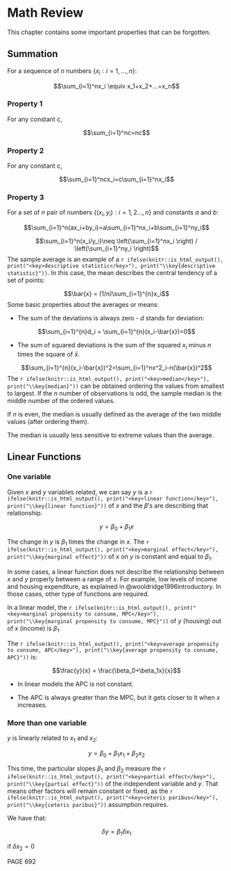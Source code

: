 # Math Review

This chapter contains some important properties that can be forgotten.


## Summation {-}

For a sequence of $n$ numbers $\left\{x_i:i=1,...,n\right\}$:

$$\sum_{i=1}^nx_i \equiv x_1+x_2+...+x_n$$

### Property 1 {-}

For any constant $c$,

$$\sum_{i=1}^nc=nc$$

### Property 2 {-}

For any constant $c$,

$$\sum_{i=1}^ncx_i=c\sum_{i=1}^nx_i$$

### Property 3 {-}

For a set of $n$ pair of numbers $\left\{(x_i,y_i):i=1,2...,n\right\}$ and constants $a$ and $b$:

$$\sum_{i=1}^n(ax_i+by_i)=a\sum_{i=1}^nx_i+b\sum_{i=1}^ny_i$$

$$\sum_{i=1}^n(x_i/y_i)\neq \left(\sum_{i=1}^nx_i \right) / \left(\sum_{i=1}^ny_i \right)$$
The sample average is an example of a `r ifelse(knitr::is_html_output(), print("<key>descriptive statistic</key>"), print("\\key{descriptive statistic}"))`. In this case, the mean describes the central tendency of a set of points:

$$\bar{x} = (1/n)\sum_{i=1}^{n}x_i$$
Some basic properties about the averages or means:

- The sum of the deviations is always zero - $d$ stands for deviation:

$$\sum_{i=1}^{n}d_i = \sum_{i=1}^{n}(x_i-\bar{x})=0$$

- The sum of squared deviations is the sum of the squared $x_i$ minus $n$ times the square of $\bar{x}$.

$$\sum_{i=1}^{n}(x_i-\bar{x})^2=\sum_{i=1}^nx^2_i-n(\bar{x})^2$$
The `r ifelse(knitr::is_html_output(), print("<key>median</key>"), print("\\key{median}"))` can be obtained ordering the values from smallest to largest. If the $n$ number of observations is odd, the sample median is the middle number of the ordered values.

If $n$ is even, the median is usually defined as the average of the two middle values (after ordering them).

The median is usually less sensitive to extreme values than the average. 

## Linear Functions

### One variable

Given $x$ and $y$ variables related, we can say $y$ is a `r ifelse(knitr::is_html_output(), print("<key>linear function</key>"), print("\\key{linear function}"))` of $x$ and the $\beta$'s are describing that relationship.

$$y=\beta_0+\beta_1x$$

The change in $y$ is $\beta_1$ times the change in $x$. The `r ifelse(knitr::is_html_output(), print("<key>marginal effect</key>"), print("\\key{marginal effect}"))` of $x$ on $y$ is constant and equal to $\beta_1$.

In some cases, a linear function does not describe the relationship between $x$ and $y$ properly between a range of $x$. For example, low levels of income and housing expenditure, as explained in @wooldridge1996introductory. In those cases, other type of functions are required.

In a linear model, the `r ifelse(knitr::is_html_output(), print("<key>marginal propensity to consume, MPC</key>"), print("\\key{marginal propensity to consume, MPC}"))` of $y$ (housing) out of $x$ (income) is $\beta_1$.

The `r ifelse(knitr::is_html_output(), print("<key>average propensity to consume, APC</key>"), print("\\key{average propensity to consume, APC}"))` is:

$$\frac{y}{x} = \frac{\beta_0+\beta_1x}{x}$$

- In linear models the APC is not constant.

- The APC is always greater than the MPC, but it gets closer to it when $x$ increases.

### More than one variable

$y$ is linearly related to $x_1$ and $x_2$:

$$y = \beta_0 + \beta_1x_1 + \beta_2x_2$$

This time, the particular slopes $\beta_1$ and $\beta_2$ measure the `r ifelse(knitr::is_html_output(), print("<key>partial effect</key>"), print("\\key{partial effect}"))` of the independent variable and $y$. That means other factors will remain constant or fixed, as the `r ifelse(knitr::is_html_output(), print("<key>ceteris paribus</key>"), print("\\key{ceteris paribus}"))` assumption requires.

We have that:

$$\delta y = \beta_1\delta x_1$$

if $\delta x_2 = 0$

PAGE 692